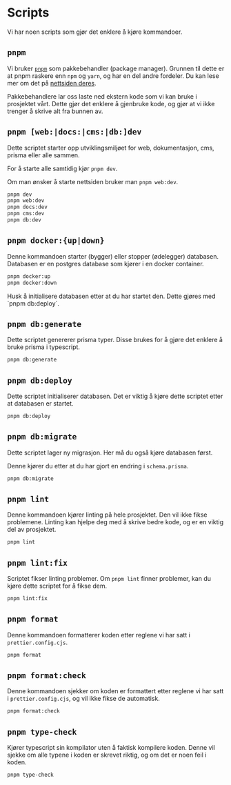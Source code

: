 
# Scripts

Vi har noen scripts som gjør det enklere å kjøre kommandoer.

## `pnpm`

Vi bruker [`pnpm`](https://pnpm.io/) som pakkebehandler (package manager). Grunnen til dette er at pnpm raskere enn `npm` og `yarn`, og har en del andre fordeler. Du kan lese mer om det på [nettsiden deres](https://pnpm.io/).

Pakkebehandlere lar oss laste ned ekstern kode som vi kan bruke i prosjektet vårt. Dette gjør det enklere å gjenbruke kode, og gjør at vi ikke trenger å skrive alt fra bunnen av.

## `pnpm [web:|docs:|cms:|db:]dev`

Dette scriptet starter opp utviklingsmiljøet for web, dokumentasjon, cms, prisma eller alle sammen.

For å starte alle samtidig kjør `pnpm dev`.

Om man ønsker å starte nettsiden bruker man `pnpm web:dev`.

```sh
pnpm dev
pnpm web:dev
pnpm docs:dev
pnpm cms:dev
pnpm db:dev
```

## `pnpm docker:{up|down}`

Denne kommandoen starter (bygger) eller stopper (ødelegger) databasen. Databasen er en postgres database som kjører i en docker container.

```sh
pnpm docker:up
pnpm docker:down
```

<Callout>
  Husk å initialisere databasen etter at du har startet den. Dette gjøres med `pnpm db:deploy`.
</Callout>

## `pnpm db:generate`

Dette scriptet genererer prisma typer. Disse brukes for å gjøre det enklere å bruke prisma i typescript.

```sh
pnpm db:generate
```

## `pnpm db:deploy`

Dette scriptet initialiserer databasen. Det er viktig å kjøre dette scriptet etter at databasen er startet.

```sh
pnpm db:deploy
```

## `pnpm db:migrate`

Dette scriptet lager ny migrasjon. Her må du også kjøre databasen først.

Denne kjører du etter at du har gjort en endring i `schema.prisma`.

```sh
pnpm db:migrate
```

## `pnpm lint`

Denne kommandoen kjører linting på hele prosjektet. Den vil ikke fikse problemene. Linting kan hjelpe deg med å skrive bedre kode, og er en viktig del av prosjektet.

```sh
pnpm lint
```

## `pnpm lint:fix`

Scriptet fikser linting problemer. Om `pnpm lint` finner problemer, kan du kjøre dette scriptet for å fikse dem.

```sh
pnpm lint:fix
```

## `pnpm format`

Denne kommandoen formatterer koden etter reglene vi har satt i `prettier.config.cjs`.

```sh
pnpm format
```

## `pnpm format:check`

Denne kommandoen sjekker om koden er formattert etter reglene vi har satt i `prettier.config.cjs`, og vil ikke fikse de automatisk.

```sh
pnpm format:check
```

## `pnpm type-check`

Kjører typescript sin kompilator uten å faktisk kompilere koden. Denne vil sjekke om alle typene i koden er skrevet riktig, og om det er noen feil i koden.

```sh
pnpm type-check
```
